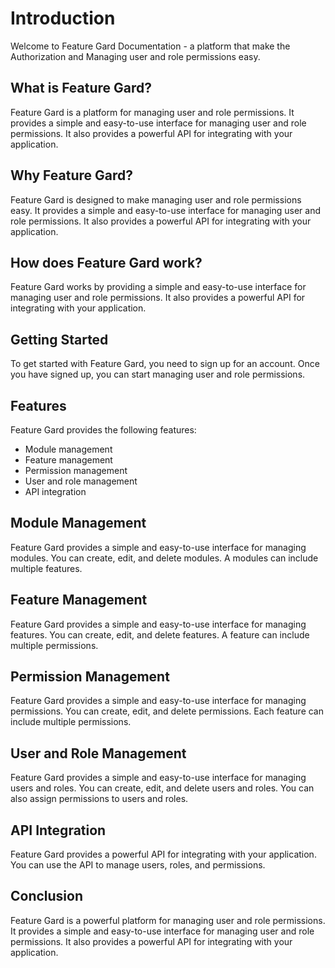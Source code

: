 # Introduction
 
Welcome to Feature Gard Documentation - a platform that make the Authorization and Managing user and role permissions easy.

## What is Feature Gard?

Feature Gard is a platform for managing user and role permissions. It provides a simple and easy-to-use interface for managing user and role permissions. It also provides a powerful API for integrating with your application.

## Why Feature Gard?

Feature Gard is designed to make managing user and role permissions easy. It provides a simple and easy-to-use interface for managing user and role permissions. It also provides a powerful API for integrating with your application.

## How does Feature Gard work?

Feature Gard works by providing a simple and easy-to-use interface for managing user and role permissions. It also provides a powerful API for integrating with your application.
## Getting Started

To get started with Feature Gard, you need to sign up for an account. Once you have signed up, you can start managing user and role permissions.

## Features

Feature Gard provides the following features:

- Module management
- Feature management
- Permission management
- User and role management
- API integration


## Module Management

Feature Gard provides a simple and easy-to-use interface for managing modules. You can create, edit, and delete modules. A modules can include multiple features.

## Feature Management

Feature Gard provides a simple and easy-to-use interface for managing features. You can create, edit, and delete features. A feature can include multiple permissions.

## Permission Management

Feature Gard provides a simple and easy-to-use interface for managing permissions. You can create, edit, and delete permissions. Each feature can include multiple permissions.

## User and Role Management

Feature Gard provides a simple and easy-to-use interface for managing users and roles. You can create, edit, and delete users and roles. You can also assign permissions to users and roles.

## API Integration

Feature Gard provides a powerful API for integrating with your application. You can use the API to manage users, roles, and permissions.

## Conclusion

Feature Gard is a powerful platform for managing user and role permissions. It provides a simple and easy-to-use interface for managing user and role permissions. It also provides a powerful API for integrating with your application.
